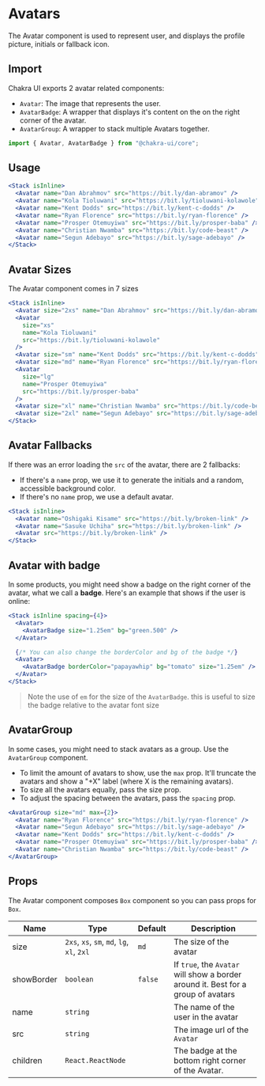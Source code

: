 
<SEO
  title="Avatars"
  description="The Avatar component is used to represent user, and displays the profile
picture, initials or fallback icon."
/>

# Avatars

The Avatar component is used to represent user, and displays the profile
picture, initials or fallback icon.

## Import

Chakra UI exports 2 avatar related components:

- `Avatar`: The image that represents the user.
- `AvatarBadge`: A wrapper that displays it's content on the on the right corner
  of the avatar.
- `AvatarGroup`: A wrapper to stack multiple Avatars together.

```js
import { Avatar, AvatarBadge } from "@chakra-ui/core";
```

## Usage

```jsx
<Stack isInline>
  <Avatar name="Dan Abrahmov" src="https://bit.ly/dan-abramov" />
  <Avatar name="Kola Tioluwani" src="https://bit.ly/tioluwani-kolawole" />
  <Avatar name="Kent Dodds" src="https://bit.ly/kent-c-dodds" />
  <Avatar name="Ryan Florence" src="https://bit.ly/ryan-florence" />
  <Avatar name="Prosper Otemuyiwa" src="https://bit.ly/prosper-baba" />
  <Avatar name="Christian Nwamba" src="https://bit.ly/code-beast" />
  <Avatar name="Segun Adebayo" src="https://bit.ly/sage-adebayo" />
</Stack>
```

## Avatar Sizes

The Avatar component comes in 7 sizes

```jsx
<Stack isInline>
  <Avatar size="2xs" name="Dan Abrahmov" src="https://bit.ly/dan-abramov" />
  <Avatar
    size="xs"
    name="Kola Tioluwani"
    src="https://bit.ly/tioluwani-kolawole"
  />
  <Avatar size="sm" name="Kent Dodds" src="https://bit.ly/kent-c-dodds" />
  <Avatar size="md" name="Ryan Florence" src="https://bit.ly/ryan-florence" />
  <Avatar
    size="lg"
    name="Prosper Otemuyiwa"
    src="https://bit.ly/prosper-baba"
  />
  <Avatar size="xl" name="Christian Nwamba" src="https://bit.ly/code-beast" />
  <Avatar size="2xl" name="Segun Adebayo" src="https://bit.ly/sage-adebayo" />
</Stack>
```

## Avatar Fallbacks

If there was an error loading the `src` of the avatar, there are 2 fallbacks:

- If there's a `name` prop, we use it to generate the initials and a random,
  accessible background color.
- If there's no `name` prop, we use a default avatar.

```jsx
<Stack isInline>
  <Avatar name="Oshigaki Kisame" src="https://bit.ly/broken-link" />
  <Avatar name="Sasuke Uchiha" src="https://bit.ly/broken-link" />
  <Avatar src="https://bit.ly/broken-link" />
</Stack>
```

## Avatar with badge

In some products, you might need show a badge on the right corner of the avatar,
what we call a **badge**. Here's an example that shows if the user is online:

```jsx
<Stack isInline spacing={4}>
  <Avatar>
    <AvatarBadge size="1.25em" bg="green.500" />
  </Avatar>

  {/* You can also change the borderColor and bg of the badge */}
  <Avatar>
    <AvatarBadge borderColor="papayawhip" bg="tomato" size="1.25em" />
  </Avatar>
</Stack>
```

> Note the use of `em` for the size of the `AvatarBadge`. this is useful to size
> the badge relative to the avatar font size

## AvatarGroup

In some cases, you might need to stack avatars as a group. Use the `AvatarGroup`
component.

- To limit the amount of avatars to show, use the `max` prop. It'll truncate the
  avatars and show a "+X" label (where X is the remaining avatars).
- To size all the avatars equally, pass the size prop.
- To adjust the spacing between the avatars, pass the `spacing` prop.

```jsx
<AvatarGroup size="md" max={2}>
  <Avatar name="Ryan Florence" src="https://bit.ly/ryan-florence" />
  <Avatar name="Segun Adebayo" src="https://bit.ly/sage-adebayo" />
  <Avatar name="Kent Dodds" src="https://bit.ly/kent-c-dodds" />
  <Avatar name="Prosper Otemuyiwa" src="https://bit.ly/prosper-baba" />
  <Avatar name="Christian Nwamba" src="https://bit.ly/code-beast" />
</AvatarGroup>
```

## Props

The Avatar component composes `Box` component so you can pass props for `Box`.

| Name       | Type                                       | Default | Description                                                                       |
| ---------- | ------------------------------------------ | ------- | --------------------------------------------------------------------------------- |
| size       | `2xs`, `xs`, `sm`, `md`, `lg`, `xl`, `2xl` | `md`    | The size of the avatar                                                            |
| showBorder | `boolean`                                  | `false` | If `true`, the `Avatar` will show a border around it. Best for a group of avatars |
| name       | `string`                                   |         | The name of the user in the avatar                                                |
| src        | `string`                                   |         | The image url of the `Avatar`                                                     |
| children   | `React.ReactNode`                          |         | The badge at the bottom right corner of the Avatar.                               |
